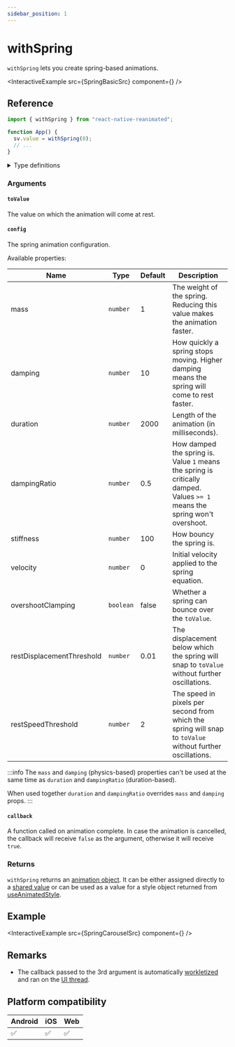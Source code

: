 ```yaml
---
sidebar_position: 1
---
```


# withSpring

`withSpring` lets you create spring-based animations.


<InteractiveExample src={SpringBasicSrc} component={<SpringBasic />} />

## Reference

```javascript
import { withSpring } from "react-native-reanimated";

function App() {
  sv.value = withSpring(0);
  // ...
}
```

<details>
<summary>Type definitions</summary>

```typescript
type AnimatableValue = number | string | number[];

interface WithSpringConfig {
  damping?: number;
  mass?: number;
  stiffness?: number;
  overshootClamping?: boolean;
  restSpeedThreshold?: number;
  restDisplacementThreshold?: number;
  velocity?: number;
}

function withSpring<T extends AnimatableValue>(
  toValue: T,
  config?: WithSpringConfig,
  callback?: (finished?: boolean, current?: AnimatableValue) => void
): T;
```

</details>

### Arguments

#### `toValue`

The value on which the animation will come at rest.

#### `config` <Optional />

The spring animation configuration.


<InteractivePlayground usePlayground={useSpringPlayground} />

Available properties:

| Name                      | Type      | Default | Description                                                                                                                |
| ------------------------- | --------- | ------- | -------------------------------------------------------------------------------------------------------------------------- |
| mass                      | `number`  | 1       | The weight of the spring. Reducing this value makes the animation faster.                                                  |
| damping                   | `number`  | 10      | How quickly a spring stops moving. Higher damping means the spring will come to rest faster.                               |
| duration                  | `number`  | 2000    | Length of the animation (in milliseconds).                                                                                 |
| dampingRatio              | `number`  | 0.5     | How damped the spring is. Value `1` means the spring is critically damped. Values `>= 1` means the spring won't overshoot. |
| stiffness                 | `number`  | 100     | How bouncy the spring is.                                                                                                  |
| velocity                  | `number`  | 0       | Initial velocity applied to the spring equation.                                                                           |
| overshootClamping         | `boolean` | false   | Whether a spring can bounce over the `toValue`.                                                                            |
| restDisplacementThreshold | `number`  | 0.01    | The displacement below which the spring will snap to `toValue` without further oscillations.                               |
| restSpeedThreshold        | `number`  | 2       | The speed in pixels per second from which the spring will snap to `toValue` without further oscillations.                  |

:::info
The `mass` and `damping` (physics-based) properties can't be used at the same time as `duration` and `dampingRatio` (duration-based).

When used together `duration` and `dampingRatio` overrides `mass` and `damping` props.
:::

#### `callback` <Optional />

A function called on animation complete. In case the animation is cancelled, the callback will receive `false` as the argument, otherwise it will receive `true`.

### Returns

`withSpring` returns an [animation object](/docs/fundamentals/glossary#animation-object). It can be either assigned directly to a [shared value](/docs/fundamentals/glossary#shared-value) or can be used as a value for a style object returned from [useAnimatedStyle](docs/core/useAnimatedStyle).

## Example


<InteractiveExample src={SpringCarouselSrc} component={<SpringCarousel />} />

## Remarks

- The callback passed to the 3rd argument is automatically [workletized](/docs/fundamentals/glossary#to-workletize) and ran on the [UI thread](/docs/fundamentals/glossary#ui-thread).

## Platform compatibility

<div className="compatibility">

| Android | iOS | Web |
| ------- | --- | --- |
| ✅      | ✅  | ✅  |

</div>
